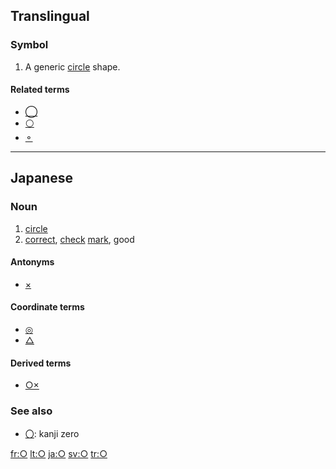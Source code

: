 {{character info|hex=25CB|script=Geometric Shapes|name=White Circle|category=-}}
{{also|Appendix:Variations of "o"}}
==Translingual==

===Symbol===
{{head|mul|symbol}}

# A generic [[circle]] shape.

====Related terms====
* [[◯]]
* [[⚪]]
* [[⚬]]

----

==Japanese==

===Noun===
{{ja-pos|k<!-- ??? -->|symbol|hira=まる|rom=maru}}

# [[circle]]
# [[correct]], [[check]] [[mark]], good

====Antonyms====
* [[×]] <!-- incorrect, bad -->

====Coordinate terms====
* [[◎]] <!-- very good -->
* [[△]] <!-- slightly wrong; ok but not great -->

====Derived terms====
* [[○×]]

===See also===
* [[〇]]: kanji zero

[[fr:○]]
[[lt:○]]
[[ja:○]]
[[sv:○]]
[[tr:○]]